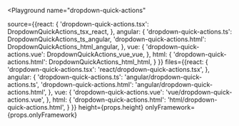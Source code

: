 

<Playground
  name="dropdown-quick-actions"
  
  source={{react: {
             'dropdown-quick-actions.tsx': DropdownQuickActions_tsx_react,
           },
           angular: {
             'dropdown-quick-actions.ts': DropdownQuickActions_ts_angular,
             'dropdown-quick-actions.html': DropdownQuickActions_html_angular,
           },
           vue: {
             'dropdown-quick-actions.vue': DropdownQuickActions_vue_vue,
           },
           html: {
             'dropdown-quick-actions.html': DropdownQuickActions_html_html,
           }
}}
  files={{react: {
            'dropdown-quick-actions.tsx': 'react/dropdown-quick-actions.tsx',
          },
          angular: {
            'dropdown-quick-actions.ts': 'angular/dropdown-quick-actions.ts',
            'dropdown-quick-actions.html': 'angular/dropdown-quick-actions.html',
          },
          vue: {
            'dropdown-quick-actions.vue': 'vue/dropdown-quick-actions.vue',
          },
          html: {
            'dropdown-quick-actions.html': 'html/dropdown-quick-actions.html',
          }
}}
  height={props.height}
  onlyFramework={props.onlyFramework}
></Playground>
